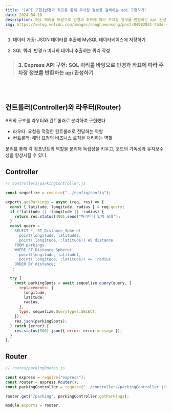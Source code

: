 ```yaml
---
title: "[API 구현]반경과 좌표를 통해 주차장 정보를 검색하는 api 구현하기"
date: 2024-04-18
description: SQL 쿼리를 바탕으로 반경과 좌표에 따라 주차장 정보를 반환하는 api 완성하기
img: https://velog.velcdn.com/images/songhaeunsong/post/84902851-2b3d-4f2a-9b8e-d0de37d1b615/image.png
---
```


1. 데이터 가공: JSON 데이터를 추출해 MySQL 데이터베이스에 저장하기

2. SQL 쿼리: 반경 n 미터의 데이터 추출하는 쿼리 작성

> ### 3. Express API 구현: SQL 쿼리를 바탕으로 반경과 좌표에 따라 주차장 정보를 반환하는 api 완성하기

<br />
<br />

## 컨트롤러(Controller)와 라우터(Router)

API의 구조를 라우터와 컨트롤러로 분리하여 구현했다.

- 라우터: 요청을 적절한 컨트롤러로 전달하는 역할
- 컨트롤러: 해당 요청의 비즈니스 로직을 처리하는 역할

분리를 통해 각 컴포넌트의 역할을 분리해 독립성을 키우고, 코드의 가독성과 유지보수성을 향상시킬 수 있다.

## Controller

```js
// controllers/parkingController.js

const sequelize = require("../config/config");

exports.getParkings = async (req, res) => {
  const { latitude, longitude, radius } = req.query;
  if (!latitude || !longitude || !radius) {
    return res.status(400).send("파라미터 입력 오류");
  }
  const query = `
    SELECT *, ST_Distance_Sphere(
      point(longitude, latitude),
      point(:longitude, :latitude)) AS distance
    FROM parkings
    WHERE ST_Distance_Sphere(
      point(longitude, latitude),
      point(:longitude, :latitude)) <= :radius
    ORDER BY distance;
  `;

  try {
    const parkingSpots = await sequelize.query(query, {
      replacements: {
        longitude,
        latitude,
        radius,
      },
      type: sequelize.QueryTypes.SELECT,
    });
    res.json(parkingSpots);
  } catch (error) {
    res.status(500).json({ error: error.message });
  }
};
```

## Router

```js
// routes/parkingRoutes.js

const express = require("express");
const router = express.Router();
const parkingController = require("../controllers/parkingController.js");

router.get("/parking", parkingController.getParkings);

module.exports = router;
```
